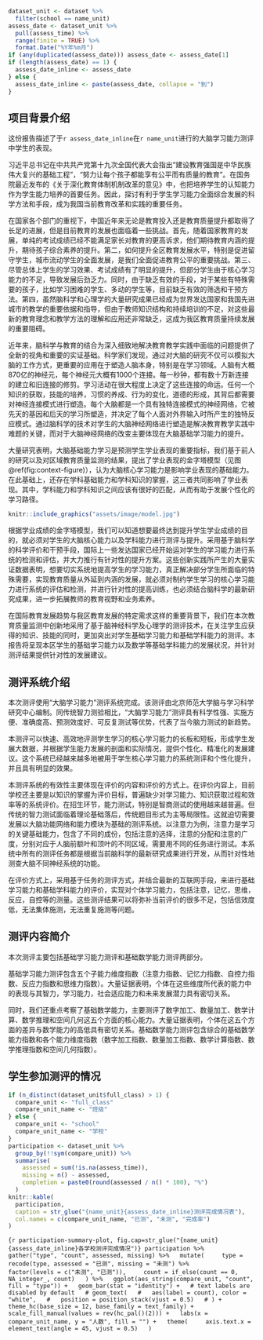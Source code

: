 ```r
dataset_unit <- dataset %>%
  filter(school == name_unit)
assess_date <- dataset_unit %>%
  pull(assess_time) %>%
  range(finite = TRUE) %>%
  format.Date("%Y年%m月")
if (any(duplicated(assess_date))) assess_date <- assess_date[1]
if (length(assess_date) == 1) {
  assess_date_inline <- assess_date
} else {
  assess_date_inline <- paste(assess_date, collapse = "到")
}
```

## 项目背景介绍

这份报告描述了于`r assess_date_inline`在`r name_unit`进行的大脑学习能力测评中学生的表现。

习近平总书记在中共共产党第十九次全国代表大会指出“建设教育强国是中华民族伟大复兴的基础工程”，“努力让每个孩子都能享有公平而有质量的教育”。在国务院最近发布的《关于深化教育体制机制改革的意见》中，也把培养学生的认知能力作为学生能力培养的首要任务。因此，探讨有利于学生学习能力全面综合发展的科学方法和手段，成为我国当前教育改革和实践的重要任务。

在国家各个部门的重视下，中国近年来无论是教育投入还是教育质量提升都取得了长足的进展，但是目前教育的发展也面临着一些挑战。首先，随着国家教育的发展，单纯的考试成绩已经不能满足家长对教育的更高诉求，他们期待教育内涵的提升，期待孩子综合素养的提升。第二，如何提升全区教育发展水平，特别是促进留守学生，城市流动学生的全面发展，是我们全面促进教育公平的重要挑战。第三、尽管总体上学生的学习效果、考试成绩有了明显的提升，但部分学生由于核心学习能力的不足，导致发展后劲乏力。同时，由于缺乏有效的手段，对于某些有特殊需要的孩子，比如学习困难的学生、多动的学生等，目前缺乏有效的筛选和干预方法。第四，虽然脑科学和心理学的大量研究成果已经成为世界发达国家和我国先进城市的教学的重要依据和指导，但由于教师知识结构和持续培训的不足，对这些最新的教育理念和教学方法的理解和应用还非常缺乏，这成为我区教育质量持续发展的重要阻碍。

近年来，脑科学与教育的结合为深入细致地解决教育教学实践中面临的问题提供了全新的视角和重要的实证基础。科学家们发现，通过对大脑的研究不仅可以模拟大脑的工作方式，更重要的应用在于塑造人脑本身，特别是在学习领域。人脑有大概870亿的神经元，每个神经元大概有1000个连接。每一秒钟，都有数十万新连接的建立和旧连接的修剪。学习活动在很大程度上决定了这些连接的命运。任何一个知识的获取，技能的培养，习惯的养成、行为的变化，道德的形成，其背后都需要对神经连接模式进行塑造。每个大脑都是一个具有独特连接模式的神经网络，它被先天的基因和后天的学习所塑造，并决定了每个人面对外界输入时所产生的独特反应模式。通过脑科学的技术对学生的大脑神经网络进行塑造是解决教育教学实践中难题的关键，而对于大脑神经网络的改变主要体现在大脑基础学习能力的提升。

大量研究表明，大脑基础能力学习是预测学生学业表现的重要指标，我们基于前人的研究以及对区域教育质量监测的结果，提出了学业表现的金字塔模型（见图\@ref(fig:context-figure)），认为大脑核心学习能力是影响学业表现的基础能力。在此基础上，还存在学科基础能力和学科知识的掌握，这三者共同影响了学业表现。其中，学科能力和学科知识之间应该有很好的匹配，从而有助于发展个性化的学习路径。

```r
knitr::include_graphics("assets/image/model.jpg")
```

根据学业成绩的金字塔模型，我们可以知道想要最终达到提升学生学业成绩的目的，就必须对学生的大脑核心能力以及学科能力进行测评与提升。采用基于脑科学的科学评价和干预手段，国际上一些发达国家已经开始运对学生的学习能力进行系统的检测和评估，并大力推行有针对性的提升方案。这些创新实践所产生的大量实证数据表明，想要切实系统地提高学生的学习能力，真正解决部分学生所面临的特殊需要，实现教育质量从外延到内涵的发展，就必须对制约学生学习的核心学习能力进行系统的评估和检测，并进行针对性的提高训练，也必须结合脑科学的最新研究成果，进一步拓展教师的教育视野和业务素养。

在国际教育发展趋势与我区教育发展的特定需求这样的重要背景下，我们在本次教育质量监测中创新地采用了基于脑神经科学及心理学的测评技术，在关注学生应获得的知识、技能的同时，更加突出对学生基础学习能力和基础学科能力的测评。本报告将呈现本区学生的基础学习能力以及数学等基础学科能力的发展状况，并针对测评结果提供针对性的发展建议。

## 测评系统介绍

本次测评使用“大脑学习能力”测评系统完成。该测评由北京师范大学脑与学习科学研究中心编制。同传统智力测验相比，“大脑学习能力”测评具有科学性强、实施方便、准确度高、预测效度好、可反复测试等优势，代表了当今脑力测试的新趋势。

本测评可以快速、高效地评测学生学习的核心学习能力的长板和短板，形成学生发展大数据，并根据学生能力发展的剖面和实际情况，提供个性化、精准化的发展建议。这个系统已经越来越多地被用于学生核心学习能力的系统测评和个性化提升，并且具有明显的效果。

本测评系统的有效性主要体现在评价的内容和评价的方式上。在评价内容上，目前学校还主要是以知识的掌握为评价目标，普遍缺少对学习能力、知识获取过程和效率等的系统评价。在招生环节，能力测试，特别是智商测试的使用越来越普遍。但传统的智力测试面临着理论基础落后，传统题目形式为主等局限性。这就迫切需要发展以大脑功能网络和能力模块为基础的测评系统。以注意力为例，注意力是学习的关键基础能力，包含了不同的成份，包括注意的选择，注意的分配和注意的广度，分别对应于人脑前额叶和顶叶的不同区域，需要用不同的任务进行测试。本系统中所有的测评任务都是根据当前脑科学的最新研究成果进行开发，从而针对性地测查大脑不同神经系统的功能。

在评价方式上，采用基于任务的测评方式，并结合最新的互联网手段，来进行基础学习能力和基础学科能力的评价，实现对个体学习能力，包括注意，记忆，思维，反应，自控等的测量。这些测评结果可以将弥补当前评价的很多不足，包括信效度低，无法集体施测，无法重复施测等问题。

## 测评内容简介

本次测评主要包括基础学习能力测评和基础数学能力测评两部分。

基础学习能力测评包含五个子能力维度指数（注意力指数、记忆力指数、自控力指数、反应力指数和思维力指数）。大量证据表明，个体在这些维度所代表的能力中的表现与其智力，学习能力，社会适应能力和未来发展潜力具有密切关系。

同时，我们还重点考察了基础数学能力，主要测评了数字加工、数量加工、数学计算、数学推理和空间几何这五个方面的核心能力。大量证据表明，个体在这五个方面的差异与数学能力的高低具有密切关系。基础数学能力测评包含综合的基础数学能力指数和各个能力维度指数（数字加工指数、数量加工指数、数学计算指数、数学推理指数和空间几何指数）。

## 学生参加测评的情况

```r
if (n_distinct(dataset_unit$full_class) > 1) {
  compare_unit <- "full_class"
  compare_unit_name <- "班级"
} else {
  compare_unit <- "school"
  compare_unit_name <- "学校"
}
participation <- dataset_unit %>%
  group_by(!!sym(compare_unit)) %>%
  summarise(
    assessed = sum(!is.na(assess_time)),
    missing = n() - assessed,
    completion = paste0(round(assessed / n() * 100), "%")
  )
knitr::kable(
  participation,
  caption = str_glue("{name_unit}{assess_date_inline}测评完成情况表"),
  col.names = c(compare_unit_name, "已测", "未测", "完成率")
)
```

```{r participation-summary-plot, fig.cap=str_glue("{name_unit}{assess_date_inline}各学校测评完成情况")}
participation %>%
  gather("type", "count", assessed, missing) %>%
  mutate(
    type = recode(type, assessed = "已测", missing = "未测") %>%
      factor(levels = c("未测", "已测")),
    count = if_else(count == 0, NA_integer_, count)
  ) %>%
  ggplot(aes_string(compare_unit, "count", fill = "type")) +
  geom_bar(stat = "identity") +
  # text labels are disabled by default
  # geom_text(
  #   aes(label = count), color = "white",
  #   position = position_stack(vjust = 0.5)
  # ) +
  theme_hc(base_size = 12, base_family = text_family) +
  scale_fill_manual(values = rev(hc_pal()(2))) +
  labs(x = compare_unit_name, y = "人数", fill = "") +
  theme(
    axis.text.x = element_text(angle = 45, vjust = 0.5)
  )
```
